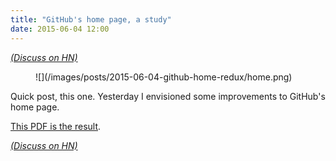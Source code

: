 ```yaml
---
title: "GitHub's home page, a study"
date: 2015-06-04 12:00
---
```


[_(Discuss on HN)_](https://news.ycombinator.com/item?id=9658297)

<figure>![](/images/posts/2015-06-04-github-home-redux/home.png)</figure>

Quick post, this one.
Yesterday I envisioned some improvements to GitHub's home page.

[This PDF is the result](/attachments/GitHub_Home-Trumbtta_version.pdf).

[_(Discuss on HN)_](https://news.ycombinator.com/item?id=9658297)
